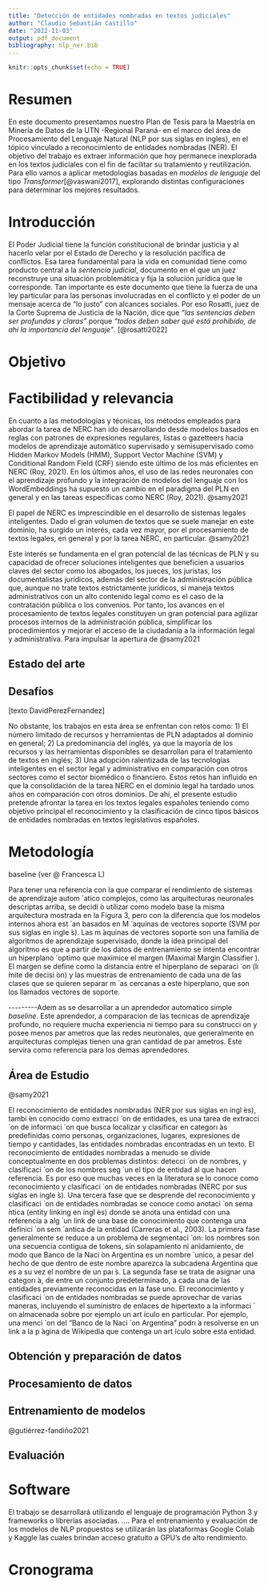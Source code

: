 ```yaml
---
title: "Detección de entidades nombradas en textos judiciales"
author: "Claudio Sebastián Castillo"
date: "2022-11-03"
output: pdf_document
bibliography: nlp_ner.bib  
---
```


```r
knitr::opts_chunk$set(echo = TRUE)
```

# Resumen

En este documento presentamos nuestro Plan de Tesis para la Maestría en Minería de Datos de la UTN -Regional Paraná- en el marco del área de Procesamiento del Lenguaje Natural (NLP por sus siglas en ingles), en el tópico vinculado a reconocimiento de entidades nombradas (NER). El objetivo del trabajo es extraer información que hoy permanece inexplorada en los textos judiciales con el fin de facilitar su tratamiento y reutilización. Para ello vamos a aplicar metodologías basadas en *modelos de lenguaje* del tipo *Transformer*[@vaswani2017], explorando distintas configuraciones para determinar los mejores resultados.

# Introducción

El Poder Judicial tiene la función constitucional de brindar justicia y al hacerlo velar por el Estado de Derecho y la resolución pacífica de conflictos. Esa tarea fundamental para la vida en comunidad tiene como producto central a la *sentencia judicial*, documento en el que un juez reconstruye una situación problemática y fija la solución jurídica que le corresponde. Tan importante es este documento que tiene la fuerza de una ley particular para las personas involucradas en el conflicto y el poder de un mensaje acerca de "lo justo" con alcances sociales. Por eso Rosatti, juez de la Corte Suprema de Justicia de la Nación, dice que *"las sentencias deben ser profundas y claras"* porque *"todos deben saber qué está prohibido, de ahí la importancia del lenguaje"*. [@rosatti2022]

# Objetivo

# Factibilidad y relevancia

En cuanto a las metodologías y técnicas, los métodos empleados para abordar la tarea de NERC han ido desarrollando desde modelos basados en reglas con patrones de expresiones regulares, listas o gazetteers hacia modelos de aprendizaje automático supervisado y semisupervisado como Hidden Markov Models (HMM), Support Vector Machine (SVM) y Conditional Random Field (CRF) siendo este último de los más eficientes en NERC (Roy, 2021). En los últimos años, el uso de las redes neuronales con el aprendizaje profundo y la integración de modelos del lenguaje con los WordEmbeddings ha supuesto un cambio en el paradigma del PLN en general y en las tareas específicas como NERC (Roy, 2021). @samy2021

El papel de NERC es imprescindible en el desarrollo de sistemas legales inteligentes. Dado el gran volumen de textos que se suele manejar en este dominio, ha surgido un interés, cada vez mayor, por el procesamiento de textos legales, en general y por la tarea NERC, en particular. @samy2021

Este interés se fundamenta en el gran potencial de las técnicas de PLN y su capacidad de ofrecer soluciones inteligentes que beneficien a usuarios claves del sector como los abogados, los jueces, los juristas, los documentalistas jurídicos, además del sector de la administración pública que, aunque no trate textos estrictamente jurídicos, sí maneja textos administrativos con un alto contenido legal como es el caso de la contratación pública o los convenios. Por tanto, los avances en el procesamiento de textos legales constituyen un gran potencial para agilizar procesos internos de la administración pública, simplificar los procedimientos y mejorar el acceso de la ciudadanía a la información legal y administrativa. Para impulsar la apertura de @samy2021

## Estado del arte

## Desafíos

[texto DavidPerezFernandez]

No obstante, los trabajos en esta área se enfrentan con retos como: 1) El número limitado de recursos y herramientas de PLN adaptados al dominio en general; 2) La predominancia del inglés, ya que la mayoría de los recursos y las herramientas disponibles se desarrollan para el tratamiento de textos en inglés; 3) Una adopción ralentizada de las tecnologías inteligentes en el sector legal y administrativo en comparación con otros sectores como el sector biomédico o financiero. Estos retos han influido en que la consolidación de la tarea NERC en el dominio legal ha tardado unos años en comparación con otros dominios. De ahí, el presente estudio pretende afrontar la tarea en los textos legales españoles teniendo como objetivo principal el reconocimiento y la clasificación de cinco tipos básicos de entidades nombradas en textos legislativos españoles.

# Metodología

baseline (ver @ Francesca L)

Para tener una referencia con la que comparar el rendimiento de sistemas de aprendizaje autom ́ atico complejos, como las arquitecturas neuronales descriptas arriba, se decidi ́o utilizar como modelo base la misma arquitectura mostrada en la Figura 3, pero con la diferencia que los modelos internos ahora est ́ an basados en M ́ aquinas de vectores soporte (SVM por sus siglas en ingle ́s). Las m ́aquinas de vectores soporte son una familia de algoritmos de aprendizaje supervisado, donde la idea principal del algoritmo es que a partir de los datos de entrenamiento se intenta encontrar un hiperplano ́ optimo que maximice el margen (Maximal Margin Classifier ). El margen se define como la distancia entre el hiperplano de separaci ́ on (lı ́mite de decisi ́on) y las muestras de entrenamiento de cada una de las clases que se quieren separar m ́ as cercanas a este hiperplano, que son los llamados vectores de soporte.

\-\-\-\-\-\-\-\--Adem as se desarrollar a un aprendedor automatico simple *baseline*. Este aprendedor, a comparacion de las tecnicas de aprendizaje profundo, no requiere mucha experiencia ni tiempo para su construcci on y posee menos par ametros que las redes neuronales, que generalmente en arquitecturas complejas tienen una gran cantidad de par ametros. Este servira como referencia para los demas aprendedores.

## Área de Estudio

@samy2021

El reconocimiento de entidades nombradas (NER por sus siglas en ingl ́es), tambi ́en conocido como extracci ́ on de entidades, es una tarea de extracci ́ on de informaci ́ on que busca localizar y clasificar en categorı ́as predefinidas como personas, organizaciones, lugares, expresiones de tiempo y cantidades, las entidades nombradas encontradas en un texto. El reconocimiento de entidades nombradas a menudo se divide conceptualmente en dos problemas distintos: detecci ́ on de nombres, y clasificaci ́ on de los nombres seg ́ un el tipo de entidad al que hacen referencia. Es por eso que muchas veces en la literatura se lo conoce como reconocimiento y clasificaci ́ on de entidades nombradas (NERC por sus siglas en ingle ́s). Una tercera fase que se desprende del reconocimiento y clasificaci ́ on de entidades nombradas se conoce como anotaci ́ on sema ́ntica (entity linking en ingl ́es) donde se anota una entidad con una referencia a alg ́ un link de una base de conocimiento que contenga una definici ́ on sem ́ antica de la entidad (Carreras et al., 2003). La primera fase generalmente se reduce a un problema de segmentaci ́ on: los nombres son una secuencia contigua de tokens, sin solapamiento ni anidamiento, de modo que Banco de la Naci ́on Argentina es un nombre ́ unico, a pesar del hecho de que dentro de este nombre aparezca la subcadena Argentina que es a su vez el nombre de un paı ́s. La segunda fase se trata de asignar una categorı ́a, de entre un conjunto predeterminado, a cada una de las entidades previamente reconocidas en la fase uno. El reconocimiento y clasificaci ́ on de entidades nombradas se puede aprovechar de varias maneras, incluyendo el suministro de enlaces de hipertexto a la informaci ́ on almacenada sobre por ejemplo un art ́ıculo en particular. Por ejemplo, una menci ́ on del "Banco de la Naci ́ on Argentina" podrı ́a resolverse en un link a la p ́agina de Wikipedia que contenga un art ́ıculo sobre esta entidad.

## Obtención y preparación de datos

## Procesamiento de datos

## Entrenamiento de modelos

@gutiérrez-fandiño2021

## Evaluación

# Software

El trabajo se desarrollará utilizando el lenguaje de programación Python 3 y frameworks o librerías asociadas. .... Para el entrenamiento y evaluación de los modelos de NLP propuestos se utilizarán las plataformas Google Colab y Kaggle las cuales brindan acceso gratuito a GPU's de alto rendimiento.

# Cronograma

\pagebreak
